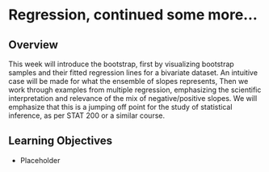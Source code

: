 # Regression, continued some more... {#chapter11}

## Overview

This week will introduce the bootstrap, first by visualizing bootstrap samples and their fitted regression lines for a bivariate dataset. An intuitive case will be made for what the ensemble of slopes represents, Then we work through examples from multiple regression, emphasizing the scientific interpretation and relevance of the mix of negative/positive slopes. We will emphasize that this is a jumping off point for the study of statistical inference, as per STAT 200 or a similar course.

## Learning Objectives

* Placeholder
